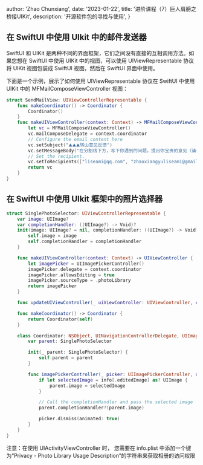 
  author: 'Zhao Chunxiang',
  date: '2023-01-22',
  title: '进阶课程（7）巨人肩膀之桥接UIKit',
  description: '开源软件包的寻找与使用',
}


## **在 SwiftUI 中使用 UIkit 中的邮件发送器**

SwiftUI 和 UIKit 是两种不同的界面框架，它们之间没有直接的互相调用方法。如果您想在 SwiftUI 中使用 UIKit 中的视图，可以使用 UIViewRepresentable 协议将 UIKit 视图包装成 SwiftUI 视图，然后在 SwiftUI 界面中使用。

下面是一个示例，展示了如何使用 UIViewRepresentable 协议在 SwiftUI 中使用 UIKit 中的 MFMailComposeViewController 视图：

```swift
struct SendMailView: UIViewControllerRepresentable {
    func makeCoordinator() -> Coordinator {
        Coordinator()
    }
    func makeUIViewController(context: Context) -> MFMailComposeViewController {
        let vc = MFMailComposeViewController()
        vc.mailComposeDelegate = context.coordinator
        // Configure the email content here
        vc.setSubject("⛰️⛰️⛰️转山意见反馈")
        vc.setMessageBody("在分割线下方，写下你遇到的问题，提出你宝贵的意见（请勿修改统一标题，否则可能无法及时查看到）！\r ———————分割线————————", isHTML: false)
        // Set the recipient.
        vc.setToRecipients(["liseami@qq.com", "zhaoxiangyuliseami@gmail.com", "504083897@qq.com"])
        return vc
    }
}
```

## **在 SwiftUI 中使用 UIkit 框架中的照片选择器**

```swift
struct SinglePhotoSelector: UIViewControllerRepresentable {
    var image: UIImage?
    var completionHandler: ((UIImage?) -> Void)?
    init(image: UIImage? = nil, completionHandler: ((UIImage?) -> Void)?){
        self.image = image
        self.completionHandler = completionHandler
    }

    func makeUIViewController(context: Context) -> UIViewController {
        let imagePicker = UIImagePickerController()
        imagePicker.delegate = context.coordinator
        imagePicker.allowsEditing = true
        imagePicker.sourceType = .photoLibrary
        return imagePicker
    }

    func updateUIViewController(_ uiViewController: UIViewController, context: Context) {}

    func makeCoordinator() -> Coordinator {
        return Coordinator(self)
    }

    class Coordinator: NSObject, UINavigationControllerDelegate, UIImagePickerControllerDelegate {
        var parent: SinglePhotoSelector

        init(_ parent: SinglePhotoSelector) {
            self.parent = parent
        }

        func imagePickerController(_ picker: UIImagePickerController, didFinishPickingMediaWithInfo info: [UIImagePickerController.InfoKey: Any]) {
            if let selectedImage = info[.editedImage] as? UIImage {
                parent.image = selectedImage
            }

            // Call the completionHandler and pass the selected image
            parent.completionHandler?(parent.image)

            picker.dismiss(animated: true)
        }
    }
}
```

注意：在使用 UIActivityViewController 时，
您需要在 info.plist 中添加一个键为“Privacy - Photo Library Usage Description”的字符串来获取相册的访问权限
